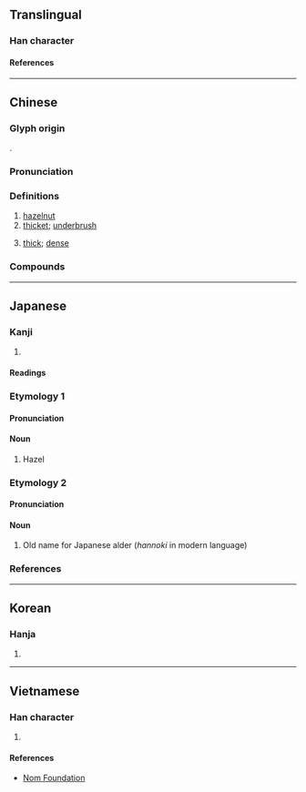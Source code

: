 {{character info}}
==Translingual==

===Han character===
{{Han char|rn=75|rad=木|as=10|sn=14|four=45994|canj=DQKD|ids=⿰木秦}}

====References====
{{Han ref|kx=0543.180|dkj=15240|dj=0931.070|hdz=21259.050|uh=699B}}

----

==Chinese==
{{zh-forms|alt=蓁,樼}}

===Glyph origin===
{{Han etym}}
{{Han compound|木|t1=tree|秦|ls=psc|c1=s|c2=p}}.

===Pronunciation===
{{zh-pron
|m=zhēn
|c=zeon1
|mb=cáing
|mn=chin
|w=1tsen
|mc=y
|oc=y
|ma=
|cat=n,a
}}

===Definitions===
{{zh-hanzi}}

# [[hazelnut]]
# [[thicket]]; [[underbrush]]
# {{lb|zh|of vegetation}} [[thick]]; [[dense]]

===Compounds===
{{zh-der|榛狉|榛子|榛雞|榛榛|榛林|榛蕪|榛莽|披榛|滿目荊榛|披榛採蘭|荊榛滿目|莽榛蔓草}}

----

==Japanese==

===Kanji===
{{ja-kanji|grade=|rs=木10}}

# {{rfdef|ja|sort=木10}}

====Readings====
{{ja-readings
|goon=しん
|kanon=しん
|kun=はしばみ-, はり-, さいばり-
|nanori=はい, はる
}}

===Etymology 1===
{{wp|lang=ja}}
{{ja-kanjitab|はしばみ|yomi=k}}
{{rfe|ja}}

====Pronunciation====
{{ja-pron|はしばみ|y=k|acc=0|acc_ref=DJR}}

====Noun====
{{ja-noun|はしばみ|ハシバミ}}

# Hazel

===Etymology 2===
{{ja-kanjitab|はり|yomi=k}}
{{rfe|ja}}

====Pronunciation====
{{ja-pron|はり|y=k}}

====Noun====
{{ja-noun|はり}}

# Old name for Japanese alder (''hannoki'' in modern language)

===References===
<references/>

----

==Korean==

===Hanja===
{{ko-hanja|진}}

# {{rfdef|ko|sort=木10}}

----

==Vietnamese==

===Han character===
{{vi-readings|rs=木10|reading=trăn}}

# {{rfdef|vi|sort=木10}}

====References====
* [http://nomfoundation.org/common/nom_details.php?codepoint=699b Nom Foundation]